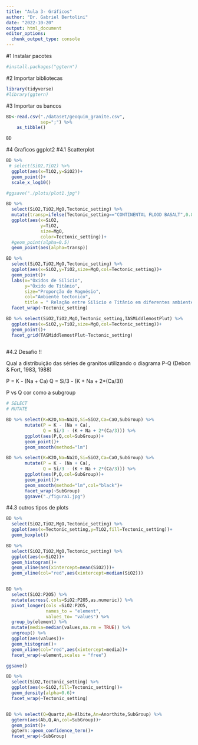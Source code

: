 ```yaml
---
title: "Aula 3- Gráficos"
author: "Dr. Gabriel Bertolini"
date: "2022-10-20"
output: html_document
editor_options: 
  chunk_output_type: console
---
```


#1 Instalar pacotes
```r
#install.packages("ggtern")
```

#2 Importar bibliotecas
```r
library(tidyverse)
#library(ggtern)
```

#3 Importar os bancos
```r
BD<-read.csv("./dataset/geoquim_granite.csv",
             sep=";") %>% 
    as_tibble()

BD
```

#4 Graficos ggplot2
#4.1 Scatterplot 
```r
BD %>% 
 # select(SiO2,TiO2) %>% 
  ggplot(aes(x=TiO2,y=SiO2))+
  geom_point()+
  scale_x_log10()

#ggsave("./plots/plot1.jpg")

BD %>% 
  select(SiO2,TiO2,MgO,Tectonic_setting) %>%
  mutate(transp=ifelse(Tectonic_setting=="CONTINENTAL FLOOD BASALT",0.8,0.3)) %>% 
  ggplot(aes(x=SiO2,
             y=TiO2,
             size=MgO,
             color=Tectonic_setting))+
  #geom_point(alpha=0.5)
  geom_point(aes(alpha=transp)) 

BD %>% 
  select(SiO2,TiO2,MgO,Tectonic_setting) %>% 
  ggplot(aes(x=SiO2,y=TiO2,size=MgO,col=Tectonic_setting))+
  geom_point()+
  labs(x="Óxidos de Silicio",
       y="Óxido de Titânio",
       size="Proporção de Magnésio",
       col="Ambiente tectonico",
       title = " Relação entre Silicio e Titânio em diferentes ambientes geotectônicos")+
  facet_wrap(~Tectonic_setting)

BD %>% select(SiO2,TiO2,MgO,Tectonic_setting,TASMiddlemostPlut) %>% 
  ggplot(aes(x=SiO2,y=TiO2,size=MgO,col=Tectonic_setting))+
  geom_point()+
  facet_grid(TASMiddlemostPlut~Tectonic_setting)
 
```

#4.2 Desafio !!

Qual a distribuição das séries de granitos utilizando o diagrama P-Q (Debon & Fort, 1983, 1988)

P = K - (Na + Ca)
Q = Si/3 - (K + Na + 2*(Ca/3))

P vs Q
cor como a subgroup

```r
# SELECT
# MUTATE

BD %>% select(K=K2O,Na=Na2O,Si=SiO2,Ca=CaO,SubGroup) %>% 
       mutate(P = K - (Na + Ca),
              Q = Si/3 - (K + Na + 2*(Ca/3))) %>% 
       ggplot(aes(P,Q,col=SubGroup))+
       geom_point()+
       geom_smooth(method="lm")

BD %>% select(K=K2O,Na=Na2O,Si=SiO2,Ca=CaO,SubGroup) %>% 
       mutate(P = K - (Na + Ca),
              Q = Si/3 - (K + Na + 2*(Ca/3))) %>% 
       ggplot(aes(P,Q,col=SubGroup))+
       geom_point()+
       geom_smooth(method="lm",col="black")+
       facet_wrap(~SubGroup)
       ggsave("./figura1.jpg")


```

#4.3 outros tipos de plots

```r
BD %>% 
  select(SiO2,TiO2,MgO,Tectonic_setting) %>% 
  ggplot(aes(x=Tectonic_setting,y=TiO2,fill=Tectonic_setting))+
  geom_boxplot()

BD %>% 
  select(SiO2,TiO2,MgO,Tectonic_setting) %>% 
  ggplot(aes(x=SiO2))+
  geom_histogram()+
  geom_vline(aes(xintercept=mean(SiO2)))+
  geom_vline(col="red",aes(xintercept=median(SiO2)))


BD %>% 
  select(SiO2:P2O5) %>% 
  mutate(across(.cols=SiO2:P2O5,as.numeric)) %>% 
  pivot_longer(cols =SiO2:P2O5,
               names_to = "element", 
               values_to= "values") %>% 
  group_by(element) %>%
  mutate(media=median(values,na.rm = TRUE)) %>% 
  ungroup() %>% 
  ggplot(aes(values))+
  geom_histogram()+
  geom_vline(col="red",aes(xintercept=media))+
  facet_wrap(~element,scales = "free")

ggsave()

BD %>% 
  select(SiO2,Tectonic_setting) %>% 
  ggplot(aes(x=SiO2,fill=Tectonic_setting))+
  geom_density(alpha=0.6)+
  facet_wrap(~Tectonic_setting)


BD %>% select(Q=Quartz,Ab=Albite,An=Anorthite,SubGroup) %>% 
  ggtern(aes(Ab,Q,An,col=SubGroup))+
  geom_point()+
  ggtern::geom_confidence_tern()+
  facet_wrap(~SubGroup)
  

```

